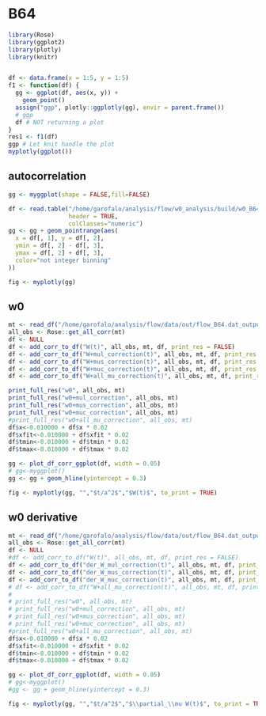 # B64

```r
library(Rose)
library(ggplot2)
library(plotly)
library(knitr)


df <- data.frame(x = 1:5, y = 1:5)
f1 <- function(df) {
  gg <- ggplot(df, aes(x, y)) +
    geom_point()
  assign("ggp", plotly::ggplotly(gg), envir = parent.frame())
  # ggp
  df # NOT returning a plot
}
res1 <- f1(df)
ggp # Let knit handle the plot
myplotly(ggplot())
```

## autocorrelation

```r
gg <- myggplot(shape = FALSE,fill=FALSE)

df <- read.table("/home/garofalo/analysis/flow/w0_analysis/build/w0_B64_autocorr_bintoNb.dat",
                 header = TRUE,
                 colClasses="numeric")
gg <- gg + geom_pointrange(aes(
  x = df[, 1], y = df[, 2],
  ymin = df[, 2] - df[, 3],
  ymax = df[, 2] + df[, 3],
  color="not integer binning"
))

fig <- myplotly(gg)
```

## w0

```r
mt <- read_df("/home/garofalo/analysis/flow/data/out/flow_B64.dat_output")
all_obs <- Rose::get_all_corr(mt)
df <- NULL
df <- add_corr_to_df("W(t)", all_obs, mt, df, print_res = FALSE)
df <- add_corr_to_df("W+mul_correction(t)", all_obs, mt, df, print_res = FALSE)
df <- add_corr_to_df("W+mus_correction(t)", all_obs, mt, df, print_res = FALSE)
df <- add_corr_to_df("W+muc_correction(t)", all_obs, mt, df, print_res = FALSE)
df <- add_corr_to_df("W+all_mu_correction(t)", all_obs, mt, df, print_res = FALSE)

print_full_res("w0", all_obs, mt)
print_full_res("w0+mul_correction", all_obs, mt)
print_full_res("w0+mus_correction", all_obs, mt)
print_full_res("w0+muc_correction", all_obs, mt)
#print_full_res("w0+all_mu_correction", all_obs, mt)
df$x<-0.010000 + df$x * 0.02
df$xfit<-0.010000 + df$xfit * 0.02
df$tmin<-0.010000 + df$tmin * 0.02
df$tmax<-0.010000 + df$tmax * 0.02

gg <- plot_df_corr_ggplot(df, width = 0.05)
# gg<-myggplot()
gg <- gg + geom_hline(yintercept = 0.3)

fig <- myplotly(gg, "","$t/a^2$","$W(t)$", to_print = TRUE)
```



## w0 derivative

```r
mt <- read_df("/home/garofalo/analysis/flow/data/out/flow_B64.dat_output")
all_obs <- Rose::get_all_corr(mt)
df <- NULL
#df <- add_corr_to_df("W(t)", all_obs, mt, df, print_res = FALSE)
df <- add_corr_to_df("der_W_mul_correction(t)", all_obs, mt, df, print_res = FALSE)
df <- add_corr_to_df("der_W_mus_correction(t)", all_obs, mt, df, print_res = FALSE)
df <- add_corr_to_df("der_W_muc_correction(t)", all_obs, mt, df, print_res = FALSE)
# df <- add_corr_to_df("W+all_mu_correction(t)", all_obs, mt, df, print_res = FALSE)
# 
# print_full_res("w0", all_obs, mt)
# print_full_res("w0+mul_correction", all_obs, mt)
# print_full_res("w0+mus_correction", all_obs, mt)
# print_full_res("w0+muc_correction", all_obs, mt)
#print_full_res("w0+all_mu_correction", all_obs, mt)
df$x<-0.010000 + df$x * 0.02
df$xfit<-0.010000 + df$xfit * 0.02
df$tmin<-0.010000 + df$tmin * 0.02
df$tmax<-0.010000 + df$tmax * 0.02

gg <- plot_df_corr_ggplot(df, width = 0.05)
# gg<-myggplot()
#gg <- gg + geom_hline(yintercept = 0.3)

fig <- myplotly(gg, "","$t/a^2$","$\\partial_\\mu W(t)$", to_print = TRUE)
```
